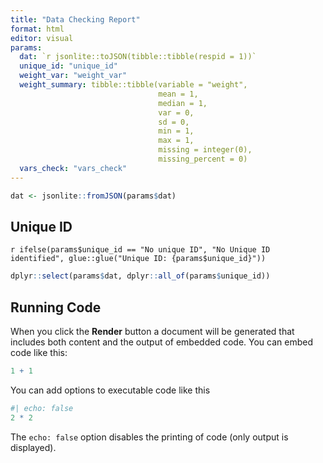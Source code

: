 ```yaml
---
title: "Data Checking Report"
format: html
editor: visual
params:
  dat: `r jsonlite::toJSON(tibble::tibble(respid = 1))`
  unique_id: "unique_id"
  weight_var: "weight_var"
  weight_summary: tibble::tibble(variable = "weight",
                                 mean = 1,
                                 median = 1,
                                 var = 0,
                                 sd = 0,
                                 min = 1,
                                 max = 1,
                                 missing = integer(0),
                                 missing_percent = 0)
  vars_check: "vars_check"
---
```


```r
dat <- jsonlite::fromJSON(params$dat)
```

## Unique ID

`r ifelse(params$unique_id == "No unique ID", "No Unique ID identified", glue::glue("Unique ID: {params$unique_id}"))`

```r
dplyr::select(params$dat, dplyr::all_of(params$unique_id))
```

## Running Code

When you click the **Render** button a document will be generated that includes both content and the output of embedded code. You can embed code like this:

```r
1 + 1
```

You can add options to executable code like this

```r
#| echo: false
2 * 2
```

The `echo: false` option disables the printing of code (only output is displayed).
